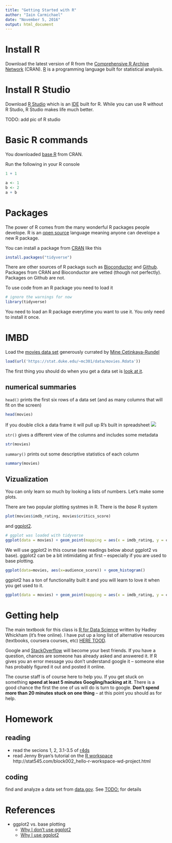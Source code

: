 ```yaml
---
title: "Getting Started with R"
author: "Iain Carmichael"
date: "November 5, 2016"
output: html_document
---
```




# Install R

Download the latest version of R from the [Comprehensive R Archive Network](https://cran.rstudio.com/) (CRAN). [R](https://www.r-project.org/about.html) is a programming language built for statistical analysis.

# Install R Studio

Download [R Studio](https://www.rstudio.com/products/rstudio/#Desktop) which is an [IDE](https://en.wikipedia.org/wiki/Integrated_development_environment) built for R. While you can use R without R Studio, R Studio makes life much better.

TODO: add pic of R studio

# Basic R commands
You downloaded [base R](https://www.rstudio.com/wp-content/uploads/2016/05/base-r.pdf) from CRAN.

Run the following in your R console
```r
1 + 1
```

```r
a <- 1
b <- 2
a + b
```

# Packages
The power of R comes from the many wonderful R packages people develope. R is an [open source](https://en.wikipedia.org/wiki/Open-source_software) language meaning anyone can develope a new R package. 

You can install a package from [CRAN](https://cran.r-project.org/) like this
```r
install.packages("tidyverse")
```

There are other sources of R packags such as [Bioconductor](http://www.bioconductor.org/) and [Github](https://github.com/). Packages from CRAN and Bioconductor are vetted (though not perfectly). Packages on Github are not.

To use code from an R package you need to load it
```r
# ignore the warnings for now
library(tidyverse)
```
You need to load an R package everytime you want to use it. You only need to install it once.

# IMBD
Load the [movies data set](http://www2.stat.duke.edu/~mc301/data/movies.html) generously currated by [Mine Cetinkaya-Rundel](http://www2.stat.duke.edu/~mc301/)
```r
load(url('https://stat.duke.edu/~mc301/data/movies.Rdata'))
```



The first thing you should do when you get a data set is [look at it](https://www.youtube.com/watch?v=EF8GhC-T_Mo). 

## numerical summaries

`head()` prints the first six rows of a data set (and as many columns that will fit on the screen)
```r
head(movies)
```


If you double click a data frame it will pull up R's built in spreadsheet
![](spreadsheet.png)

`str()` gives a different view of the columns and includes some metadata
```r
str(movies)
```

`summary()` prints out some descriptive statistics of each column
```r
summary(movies)
```

## Vizualization
You can only learn so much by looking a lists of numbers. Let's make some plots.

There are two popular plotting systmes in R. There is the *base* R system

```r
plot(movies$imdb_rating, movies$critics_score)
```

and [ggplot2](http://ggplot2.org/).

```r
# ggplot was loaded with tidyverse
ggplot(data = movies) + geom_point(mapping = aes(x = imdb_rating, y = critics_score))
```

We will use ggplot2 in this course (see readings below about ggplot2 vs base). ggplot2 can be a bit intimidating at first -- especially if you are used to base plotting. 

```r
ggplot(data=movies, aes(x=audience_score)) + geom_histogram()
```

ggplot2 has a ton of functionality built it and you will learn to love it when you get used to it.

```r
ggplot(data = movies) + geom_point(mapping = aes(x = imdb_rating, y = critics_score, color=mpaa_rating))
```

# Getting help
The main textbook for this class is [R for Data Science](http://r4ds.had.co.nz/data-visualisation.html) written by Hadley Whickham (it's free online). I have put up a long list of alternative resources (textbooks, coursera courses, etc) [HERE TOOD](). 

Google and [StackOverflow](http://stackoverflow.com/) will become your best friends. If you have a question, chances are someone has already asked and answered it. If R gives you an error message you don't understand google it -- someone else has probably figured it out and posted it online.

The course staff is of course here to help you. If you get stuck on something **spend at least 5 minutes Googling/hacking at it**. There is a good chance the first the one of us will do is turn to google. **Don't spend more than 20 minutes stuck on one thing** -- at this point you should as for help.

# Homework

## reading
- read the secions 1, 2, 3.1-3.5 of [r4ds](http://r4ds.had.co.nz/introduction.html)
- read Jenny Bryan's tutorial on the [R workspace](http://stat545.com/block002_hello-r-workspace-wd-project.html)
http://stat545.com/block002_hello-r-workspace-wd-project.html

## coding
find and analyze a data set from [data.gov](https://www.data.gov/). See [TODO:]() for details

# References
- ggplot2 vs. base plotting
    - [Why I don't use ggplot2](http://simplystatistics.org/2016/02/11/why-i-dont-use-ggplot2/)
    - [Why I use ggplot2](http://varianceexplained.org/r/why-I-use-ggplot2/)

